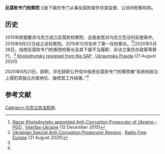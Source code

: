 {{Infobox government agency
|agency_name     = 乌克兰反腐败专门检察院 <small>(Національне Антикорупційне Бюрo)</small>
|logo            = 
|logo_width      = 
|logo_caption    =
|formed          = 2015年9月22日<ref>{{cite journal|last1=Kononczuk|first1=Wojciech|title=The bumpy road. Difficult reform process in Ukraine|journal=[[Centre_for_Eastern_Studies|Centre for Eastern Studies]]|date=30 November 2015|issue=192|page=5|url=https://www.osw.waw.pl/en/publikacje/osw-commentary/2015-12-03/bumpy-road-difficult-reform-process-ukraine|accessdate=2 May 2018|archive-date=2021-01-04|archive-url=https://web.archive.org/web/20210104052813/https://www.osw.waw.pl/en/publikacje/osw-commentary/2015-12-03/bumpy-road-difficult-reform-process-ukraine|dead-url=no}}</ref>
|dissolved       =
|superseding     = 
|jurisdiction    = {{UKR}} 
|headquarters    = 
|employees       = 
|chief1_name     = 
|chief1_position = 
|parent_agency   = {{tsl|en|General Prosecutor of Ukraine|乌克兰总检察长}}
|child1_agency   =
|website         = 
|footnotes       =
|seal=|budget=|chief2_name=|chief2_position=|chief3_name=|chief3_position=|chief4_name=|chief4_position=|chief5_name=|chief5_position=|chief6_name=|chief6_position=|chief7_name=|chief7_position=|chief8_name=|chief8_position=|chief9_name=|chief9_position=|parent_department=}} 
'''反腐败专门检察院''' ({{lang-uk|Спеціалізована антикорупційна прокуратура}})是{{tsl|en|General Prosecutor of Ukraine|乌克兰总检察长}}下属的专门从事反腐败案件侦查监督、公诉的检察机构。
==历史==
2015年欧盟要求乌克兰成立反腐败检察院，这是放宽对乌克兰签证的前提条件。2015年9月22日成立该检察院。2015年12月任命了第一任检察长{{tsl|uk|Холодницький Назар Іванович|纳扎尔·霍洛德尼茨基}}。<ref name="KholodnytskyA">[https://en.interfax.com.ua/news/general/308437.html Nazar Kholodnytsky appointed Anti-Corruption Prosecutor of Ukraine – PGO] {{Wayback|url=https://en.interfax.com.ua/news/general/308437.html |date=20201108103726 }}, [[Interfax-Ukraine|Interfax-Ukraine]] (12 December 2015)</ref><ref name="KholodnytskyB">[https://www.rferl.org/a/ukrainian-anti-corruption-prosecutor-resigns-kholodyntskiy/30795677.html Ukrainian Special Anti-Corruption Prosecutor Resigns] {{Wayback|url=https://www.rferl.org/a/ukrainian-anti-corruption-prosecutor-resigns-kholodyntskiy/30795677.html |date=20201028062040 }}, [[Radio_Free_Europe|Radio Free Europe]] (21 August 2020)</ref>2020年5月26日，{{tsl|en|General Prosecutor of Ukraine|乌克兰总检察长}}{{tsl|en|Iryna  Venediktova}}指控反腐败专门检察院检察长{{tsl|uk|Холодницький Назар Іванович|纳扎尔·霍洛德尼茨基}}及其下属不当履职、非法立案侦办政客等罪行。<ref name="7263726/ Kholodnytsky">{{in lang|uk}} [https://www.pravda.com.ua/news/2020/08/21/7263726/ Kholodnytsky resigned from the SAP] {{Wayback|url=https://www.pravda.com.ua/news/2020/08/21/7263726/ |date=20201105213941 }}, [[Ukrayinska_Pravda|Ukrayinska Pravda]] (21 August 2020)</ref> 2020年8月21日，{{tsl|uk|Холодницький Назар Іванович|纳扎尔·霍洛德尼茨基}}辞职，并在辞职公开信中指责反腐败专门检察院被“系统地政治上侵犯其独立办案地位、操控其工作结果。”<ref name="KholodnytskyB"/>

== 参考文献==
{{Reflist|35em}}
 
[[Category:乌克兰执法机构|Category:乌克兰执法机构]]